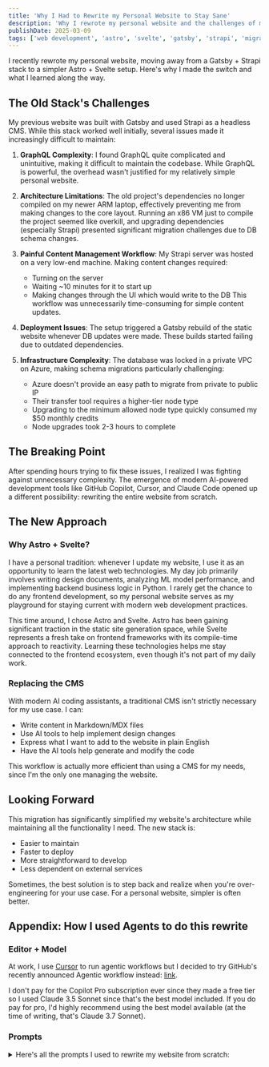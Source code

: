 ```yaml
---
title: 'Why I Had to Rewrite my Personal Website to Stay Sane'
description: 'Why I rewrote my personal website and the challenges of maintaining legacy web stacks'
publishDate: 2025-03-09
tags: ['web development', 'astro', 'svelte', 'gatsby', 'strapi', 'migration']
---
```



I recently rewrote my personal website, moving away from a Gatsby + Strapi stack to a simpler Astro + Svelte setup. Here's why I made the switch and what I learned along the way.

## The Old Stack's Challenges

My previous website was built with Gatsby and used Strapi as a headless CMS. While this stack worked well initially, several issues made it increasingly difficult to maintain:

1. **GraphQL Complexity**: I found GraphQL quite complicated and unintuitive, making it difficult to maintain the codebase. While GraphQL is powerful, the overhead wasn't justified for my relatively simple personal website.

2. **Architecture Limitations**: The old project's dependencies no longer compiled on my newer ARM laptop, effectively preventing me from making changes to the core layout. Running an x86 VM just to compile the project seemed like overkill, and upgrading dependencies (especially Strapi) presented significant migration challenges due to DB schema changes.

3. **Painful Content Management Workflow**: My Strapi server was hosted on a very low-end machine. Making content changes required:

   - Turning on the server
   - Waiting ~10 minutes for it to start up
   - Making changes through the UI which would write to the DB
     This workflow was unnecessarily time-consuming for simple content updates.

4. **Deployment Issues**: The setup triggered a Gatsby rebuild of the static website whenever DB updates were made. These builds started failing due to outdated dependencies.

5. **Infrastructure Complexity**: The database was locked in a private VPC on Azure, making schema migrations particularly challenging:
   - Azure doesn't provide an easy path to migrate from private to public IP
   - Their transfer tool requires a higher-tier node type
   - Upgrading to the minimum allowed node type quickly consumed my $50 monthly credits
   - Node upgrades took 2-3 hours to complete

## The Breaking Point

After spending hours trying to fix these issues, I realized I was fighting against unnecessary complexity. The emergence of modern AI-powered development tools like GitHub Copilot, Cursor, and Claude Code opened up a different possibility: rewriting the entire website from scratch.

## The New Approach

### Why Astro + Svelte?

I have a personal tradition: whenever I update my website, I use it as an opportunity to learn the latest web technologies. My day job primarily involves writing design documents, analyzing ML model performance, and implementing backend business logic in Python. I rarely get the chance to do any frontend development, so my personal website serves as my playground for staying current with modern web development practices.

This time around, I chose Astro and Svelte. Astro has been gaining significant traction in the static site generation space, while Svelte represents a fresh take on frontend frameworks with its compile-time approach to reactivity. Learning these technologies helps me stay connected to the frontend ecosystem, even though it's not part of my daily work.

### Replacing the CMS

With modern AI coding assistants, a traditional CMS isn't strictly necessary for my use case. I can:

- Write content in Markdown/MDX files
- Use AI tools to help implement design changes
- Express what I want to add to the website in plain English
- Have the AI tools help generate and modify the code

This workflow is actually more efficient than using a CMS for my needs, since I'm the only one managing the website.

## Looking Forward

This migration has significantly simplified my website's architecture while maintaining all the functionality I need. The new stack is:

- Easier to maintain
- Faster to deploy
- More straightforward to develop
- Less dependent on external services

Sometimes, the best solution is to step back and realize when you're over-engineering for your use case. For a personal website, simpler is often better.

## Appendix: How I used Agents to do this rewrite

### Editor + Model

At work, I use [Cursor](https://www.cursor.com/en) to run agentic workflows but I decided to try GitHub's recently announced Agentic workflow instead: [link](https://github.blog/news-insights/product-news/github-copilot-the-agent-awakens/).

I don't pay for the Copilot Pro subscription ever since they made a free tier so I used Claude 3.5 Sonnet since that's the best model included.
If you do pay for pro, I'd highly recommend using the best model available (at the time of writing, that's Claude 3.7 Sonnet).

### Prompts

<details>
<summary>Here's all the prompts I used to rewrite my website from scratch:</summary>

<Chat
  messages={[
    {
      role: 'user',
      content:
        "I want to rewrite my personal website in the Personal-Website folder. It was written with react, gatsby, strapi, and bulma. I'd like to rewrite it with Astro + Svelte + tailwind + MDX (i.e. no CMS).\n\nLet's add the new website into the `website` folder.",
    },
    {
      role: 'assistant',
      content:
        "I'll help you rewrite your website using Astro, Svelte, Tailwind CSS, and MDX. First, let's create a new Astro project in the website folder.",
    },
  ]}
/>

<Chat
  messages={[
    {
      role: 'user',
      content: "Let's use pnpm instead of npm",
    },
    {
      role: 'assistant',
      content:
        "I'll help you create a new Astro project using pnpm. Let's set it up in the website directory.",
    },
  ]}
/>

<Chat
  messages={[
    {
      role: 'user',
      content: "ah also let's use mise to manage tooling",
    },
    {
      role: 'assistant',
      content:
        'I\'ll help you set up `mise` (formerly known as `rtx`) for managing the Node.js version and pnpm for your project. Let\'s create a `.mise.toml` file and then create the Astro project.\n\n```toml\n[tools]\nnode = "20"\npnpm = "latest"\n\n[env]\nNODE_ENV = "development"\n```\n\nMade changes.\n\nNow, let\'s initialize the Astro project with Svelte and Tailwind using pnpm. I\'ll run the create command in the terminal:',
    },
    {
      role: 'user',
      content: 'We should do this within the website folder. Not in the root folder.',
    },
    {
      role: 'assistant',
      content:
        "I'll help you set up the new Astro project in the correct location. Let's first navigate to the website folder and initialize the project.",
    },
  ]}
/>

<Chat
  messages={[
    {
      role: 'user',
      content: 'I fixed mise, please continue.',
    },
    {
      role: 'assistant',
      content:
        "Great! Now that mise is working, let's create a new Astro project in the website directory with Svelte and Tailwind CSS support.",
    },
  ]}
/>

<Chat
  messages={[
    {
      role: 'user',
      content:
        "Let's start with replicating my old website's landing page. It had a profile picture, intro text, links to my socials, and my previous work experience which included Fathom Health (current), Microsoft, Cisco, Viptela, and Purdue.",
    },
    {
      role: 'assistant',
      content:
        "I'll help you recreate your landing page with a modern design using Astro and Svelte. We'll break this down into components:\n\n1. Profile section with picture and intro\n2. Work experience section with company logos\n3. Navigation/social links\n\nLet me analyze your old website structure to ensure we maintain the same content while modernizing the implementation.",
    },
  ]}
/>

<Chat
  messages={[
    {
      role: 'user',
      content: 'I think we should add smooth scrolling to the website.',
    },
    {
      role: 'assistant',
      content:
        "I'll help add smooth scrolling to the website. Since we're using Astro with a mix of static and Svelte components, we'll implement this through CSS to ensure it works consistently across all pages.",
    },
  ]}
/>

<Chat
  messages={[
    {
      role: 'user',
      content:
        "I'd like to add a picture of myself to the landing page. What's the best way to do so? What image format should I upload the picture as? What image size is good enough?",
    },
    {
      role: 'assistant',
      content:
        "Based on modern web practices, here's what I recommend for your profile picture:\n\n1. Format: WebP with JPEG/PNG fallback (WebP offers better compression while maintaining quality)\n2. Recommended size:\n   - Width: 400-600px\n   - Height: proportional to maintain aspect ratio\n   - Resolution: 72dpi is sufficient for web\n3. File size: Aim for under 200KB\n\nLet me help you implement this using Astro's built-in image optimization.",
    },
  ]}
/>

<Chat
  messages={[
    {
      role: 'user',
      content: "Could you please ensure we're following accessibility best practices?",
    },
    {
      role: 'assistant',
      content:
        "I'll help review and enhance the accessibility of your website. Here's what we should focus on:\n\n1. Proper heading hierarchy\n2. ARIA labels where needed\n3. Sufficient color contrast\n4. Keyboard navigation\n5. Screen reader compatibility\n\nLet me scan through your components and make the necessary improvements.",
    },
  ]}
/>

<Chat
  messages={[
    {
      role: 'user',
      content: 'The website needs a dark mode toggle',
    },
    {
      role: 'assistant',
      content:
        "I'll help implement a dark mode toggle using Svelte for state management and Tailwind's dark mode classes. We'll ensure it:\n\n1. Persists user preference in localStorage\n2. Respects system preferences by default\n3. Updates in real-time across all components\n4. Has smooth transitions between modes",
    },
  ]}
/>

<Chat
  messages={[
    {
      role: 'user',
      content:
        'The Astro toolbar says:\n\n"Use the Image component\nThis image could be replaced with the Image component to improve performance."',
    },
    {
      role: 'assistant',
      content:
        "I'll help you optimize the images using Astro's built-in Image component. This will provide:\n\n1. Automatic responsive images\n2. Lazy loading\n3. Proper image dimensions\n4. WebP format with fallbacks\n5. Image optimization on build",
    },
  ]}
/>

<Chat
  messages={[
    {
      role: 'user',
      content:
        'Could you please add linting and formatting via prettier and eslint? If you need to install any libraries, please use pnpm over npm.',
    },
    {
      role: 'assistant',
      content:
        "I'll help set up ESLint and Prettier with the modern flat config format for better maintainability. We'll configure:\n\n1. TypeScript support\n2. Svelte plugin integration\n3. Prettier integration with ESLint\n4. Specific rules for Astro files\n5. Format on save capability",
    },
  ]}
/>

<Chat
  messages={[
    {
      role: 'user',
      content:
        'For projects, get rid of the mise one and replace it with: MediaQ: a easy no-login, no-fuss media queue. Tech: python + flask backend, react + redux frontend. GitHub link: https://github.com/parthsdoshi/MediaQ',
    },
    {
      role: 'assistant',
      content:
        "I'll update the Projects component to replace the mise project with MediaQ, updating the technologies and description to match your specifications.",
    },
  ]}
/>

<Chat
  messages={[
    {
      role: 'user',
      content:
        'Yes please add Fabel: Automatically label and organize downloaded files. Tech: Flask python backend served an embedding model used to embed downloaded files. Frontend application used pywebview (electron equivalent) and react to display files with their organized labels. There was also a helper Chrome extension to track downloads. GitHub: https://github.com/parthsdoshi/fabel',
    },
    {
      role: 'assistant',
      content:
        "I'll add the Fabel project alongside MediaQ in the Projects component, highlighting its use of machine learning for file organization and its multi-component architecture.",
    },
  ]}
/>

<Chat
  messages={[
    {
      role: 'user',
      content: 'Please add reading time to the blog pages.',
    },
    {
      role: 'assistant',
      content:
        "I'll implement a reading time calculator for blog posts. I'll create a utility function that calculates reading time based on word count, and then display it on both the blog index and individual blog post pages.",
    },
  ]}
/>

<Chat
  messages={[
    {
      role: 'user',
      content: 'Could you exclude the appendix section from the calculation?',
    },
    {
      role: 'assistant',
      content:
        "I'll modify the reading time calculator to exclude content after the appendix heading, giving readers a more accurate estimate of the main content's reading time.",
    },
  ]}
/>

<Chat
  messages={[
    {
      role: 'user',
      content:
        "There should be an (i) information icon next to the reading time, it should tell them that the appendix is not included and that we're assuming 200 wpm.",
    },
    {
      role: 'assistant',
      content:
        "I'll add an information icon with a tooltip next to the reading time that explains our calculation method and notes about the appendix exclusion.",
    },
  ]}
/>

</details>
